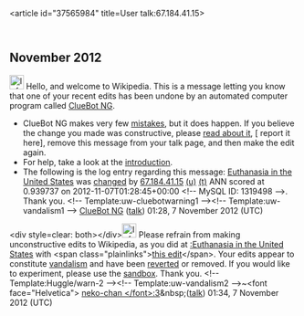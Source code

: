 <article id="37565984" title=User talk:67.184.41.15>
	<talkpage id="37565984" title="User talk:67.184.41.15">


== November 2012 ==
[[Image:Information.svg|left|25px|alt=|link=]] Hello, and welcome to Wikipedia. This is a message letting you know that one of your recent edits has been undone by an automated computer program called [[User:ClueBot NG|ClueBot NG]].
{{clear}}
* ClueBot NG makes very few [[User:ClueBot NG#Information About False Positives|mistakes]], but it does happen. If you believe the change you made was constructive, please [[User:ClueBot NG#Information About False Positives|read about it]], [{{User:ClueBot NG/Warnings/FPReport|1319498}} report it here], remove this message from your talk page, and then make the edit again.
* For help, take a look at the [[Wikipedia:Introduction|introduction]].
* The following is the log entry regarding this message: [[Euthanasia in the United States]] was [http://en.wikipedia.org/w/index.php?title=Euthanasia+in+the+United+States&amp;diff=521761489&amp;oldid=518478136 changed] by [[Special:Contributions/67.184.41.15|67.184.41.15]] [[User:67.184.41.15|(u)]] [[User talk:67.184.41.15|(t)]] ANN scored at 0.939737 on 2012-11-07T01:28:45+00:00 &lt;!-- MySQL ID: 1319498 --&gt;. Thank you. &lt;!-- Template:uw-cluebotwarning1 --&gt;&lt;!-- Template:uw-vandalism1 --&gt; [[User:ClueBot NG|ClueBot NG]] ([[User talk:ClueBot NG|talk]]) 01:28, 7 November 2012 (UTC)

&lt;div style=clear: both&gt;&lt;/div&gt;[[File:Information.svg|25px|alt=|link=]] Please refrain from making unconstructive edits to Wikipedia, as you did at [[:Euthanasia in the United States]] with &lt;span class=&quot;plainlinks&quot;&gt;[http://en.wikipedia.org/wiki/Euthanasia_in_the_United_States?diff=521762019 this edit]&lt;/span&gt;. Your edits appear to constitute [[Wikipedia:Vandalism|vandalism]] and have been [[Help:Reverting|reverted]] or removed. If you would like to experiment, please use the [[Wikipedia:Sandbox|sandbox]]. Thank you. &lt;!-- Template:Huggle/warn-2 --&gt;&lt;!-- Template:uw-vandalism2 --&gt;~&lt;font face=&quot;Helvetica&quot;&gt; [[User:Neko-chan|neko-chan &lt;/font&gt;:3]]&amp;nbsp;([[User talk:Neko-chan|talk]]) 01:34, 7 November 2012 (UTC)
	</talkpage>
</article>